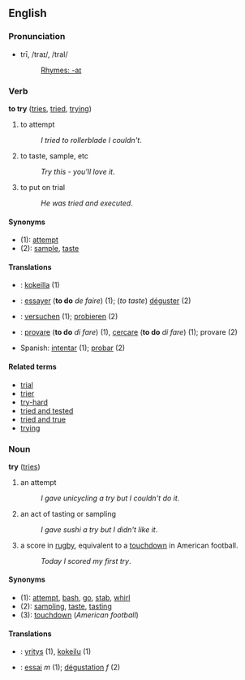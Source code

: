 ==English==
===Pronunciation===
*trī, /traɪ/, /traI/
*:[[Rhymes:English:-aɪ|Rhymes: -aɪ]]

===Verb===
'''to try''' ([[tries]], [[tried]], [[trying]])

# to attempt
#:''I tried to rollerblade I couldn't''.
# to taste, sample, etc
#:''Try this - you'll love it''.
# to put on trial
#:''He was tried and executed''.

====Synonyms====
*(1): [[attempt]]
*(2): [[sample]], [[taste]]

====Translations====
*{{msg:fi}}: [[kokeilla]] (1)
*{{msg:fr}}: [[essayer]] ('''to do''' ''de faire'') (1); (''to taste'') [[déguster]] (2)
*{{msg:de}}: [[versuchen]] (1); [[probieren]] (2)
*{{msg:it}}: [[provare]] ('''to do''' ''di fare'') (1), [[cercare]] ('''to do''' ''di fare'') (1); provare (2)
*Spanish: [[intentar]] (1); [[probar]] (2)

====Related terms====
*[[trial]]
*[[trier]]
*[[try-hard]]
*[[tried and tested]]
*[[tried and true]]
*[[trying]]

===Noun===
'''try''' ([[tries]])

# an attempt
#:''I gave unicycling a try but I couldn't do it''.
# an act of tasting or sampling
#:''I gave sushi a try but I didn't like it''.
# a score in [[rugby]], equivalent to a [[touchdown]] in American football.
#:''Today I scored my first try''.

====Synonyms====
*(1): [[attempt]], [[bash]], [[go]], [[stab]], [[whirl]]
*(2): [[sampling]], [[taste]], [[tasting]]
*(3): [[touchdown]] (''American football'')

====Translations====
*{{msg:fi}}: [[yritys]] (1), [[kokeilu]] (1)
*{{msg:fr}}: [[essai]] ''m'' (1); [[dégustation]] ''f'' (2)